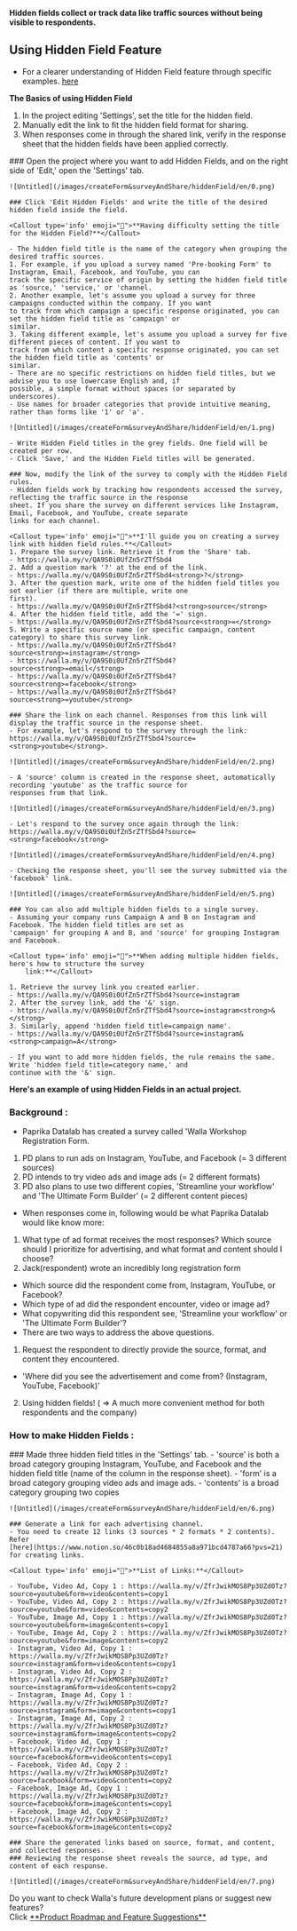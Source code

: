 
<Callout type='info' emoji="🔔">**Hidden fields collect or track data like traffic sources without being visible to
    respondents.**</Callout>

## Using Hidden Field Feature

- For a clearer understanding of Hidden Field feature through specific examples. [here](https://www.notion.so/46c0b18ad4684855a8a971bcd4787a66?pvs=21)

<Callout type='info' emoji="🔔">**The Basics of using Hidden Field**</Callout>
1. In the project editing 'Settings', set the title for the hidden field.
2. Manually edit the link to fit the hidden field format for sharing.
3. When responses come in through the shared link, verify in the response sheet that the hidden fields have been applied correctly.

<Steps>
    ### Open the project where you want to add Hidden Fields, and on the right side of 'Edit,' open the 'Settings' tab.

    ![Untitled](/images/createForm&surveyAndShare/hiddenField/en/0.png)

    ### Click 'Edit Hidden Fields' and write the title of the desired hidden field inside the field.

    <Callout type='info' emoji="🔔">**Having difficulty setting the title for the Hidden Field?**</Callout>

    - The hidden field title is the name of the category when grouping the desired traffic sources.
    1. For example, if you upload a survey named 'Pre-booking Form' to Instagram, Email, Facebook, and YouTube, you can
    track the specific service of origin by setting the hidden field title as 'source,' 'service,' or 'channel.
    2. Another example, let's assume you upload a survey for three campaigns conducted within the company. If you want
    to track from which campaign a specific response originated, you can set the hidden field title as 'campaign' or
    similar.
    3. Taking different example, let's assume you upload a survey for five different pieces of content. If you want to
    track from which content a specific response originated, you can set the hidden field title as 'contents' or
    similar.
    - There are no specific restrictions on hidden field titles, but we advise you to use lowercase English and, if
    possible, a simple format without spaces (or separated by underscores).
    - Use names for broader categories that provide intuitive meaning, rather than forms like '1' or 'a'.

    ![Untitled](/images/createForm&surveyAndShare/hiddenField/en/1.png)

    - Write Hidden Field titles in the grey fields. One field will be created per row.
    - Click 'Save,' and the Hidden Field titles will be generated.

    ### Now, modify the link of the survey to comply with the Hidden Field rules.
    - Hidden fields work by tracking how respondents accessed the survey, reflecting the traffic source in the response
    sheet. If you share the survey on different services like Instagram, Email, Facebook, and YouTube, create separate
    links for each channel.

    <Callout type='info' emoji="🔔">**I'll guide you on creating a survey link with hidden field rules.**</Callout>
    1. Prepare the survey link. Retrieve it from the 'Share' tab.
    - https://walla.my/v/QA9S0i0UfZn5rZTfSbd4
    2. Add a question mark '?' at the end of the link.
    - https://walla.my/v/QA9S0i0UfZn5rZTfSbd4<strong>?</strong>
    3. After the question mark, write one of the hidden field titles you set earlier (if there are multiple, write one
    first).
    - https://walla.my/v/QA9S0i0UfZn5rZTfSbd4?<strong>source</strong>
    4. After the hidden field title, add the '=' sign.
    - https://walla.my/v/QA9S0i0UfZn5rZTfSbd4?source<strong>=</strong>
    5. Write a specific source name (or specific campaign, content category) to share this survey link.
    - https://walla.my/v/QA9S0i0UfZn5rZTfSbd4?source<strong>=instagram</strong>
    - https://walla.my/v/QA9S0i0UfZn5rZTfSbd4?source<strong>=email</strong>
    - https://walla.my/v/QA9S0i0UfZn5rZTfSbd4?source<strong>=facebook</strong>
    - https://walla.my/v/QA9S0i0UfZn5rZTfSbd4?source<strong>=youtube</strong>

    ### Share the link on each channel. Responses from this link will display the traffic source in the response sheet.
    - For example, let's respond to the survey through the link:
    https://walla.my/v/QA9S0i0UfZn5rZTfSbd4?source=<strong>youtube</strong>.

    ![Untitled](/images/createForm&surveyAndShare/hiddenField/en/2.png)

    - A 'source' column is created in the response sheet, automatically recording 'youtube' as the traffic source for
    responses from that link.

    ![Untitled](/images/createForm&surveyAndShare/hiddenField/en/3.png)

    - Let's respond to the survey once again through the link:
    https://walla.my/v/QA9S0i0UfZn5rZTfSbd4?source=<strong>facebook</strong>

    ![Untitled](/images/createForm&surveyAndShare/hiddenField/en/4.png)

    - Checking the response sheet, you'll see the survey submitted via the 'facebook' link.

    ![Untitled](/images/createForm&surveyAndShare/hiddenField/en/5.png)

    ### You can also add multiple hidden fields to a single survey.
    - Assuming your company runs Campaign A and B on Instagram and Facebook. The hidden field titles are set as
    'campaign' for grouping A and B, and 'source' for grouping Instagram and Facebook.

    <Callout type='info' emoji="🔔">**When adding multiple hidden fields, here's how to structure the survey
        link:**</Callout>

    1. Retrieve the survey link you created earlier.
    - https://walla.my/v/QA9S0i0UfZn5rZTfSbd4?source=instagram
    2. After the survey link, add the '&' sign.
    - https://walla.my/v/QA9S0i0UfZn5rZTfSbd4?source=instagram<strong>&</strong>
    3. Similarly, append 'hidden field title=campaign name'.
    - https://walla.my/v/QA9S0i0UfZn5rZTfSbd4?source=instagram&<strong>campaign=A</strong>

    - If you want to add more hidden fields, the rule remains the same. Write 'hidden field title=category name,' and
    continue with the '&' sign.

</Steps>

<Callout type='info' emoji="🔔">**Here's an example of using Hidden Fields in an actual project.**</Callout>

### Background :

- Paprika Datalab has created a survey called 'Walla Workshop Registration Form.
1. PD plans to run ads on Instagram, YouTube, and Facebook (= 3 different sources)
2. PD intends to try video ads and image ads (= 2 different formats)
3. PD also plans to use two different copies, 'Streamline your workflow' and 'The Ultimate Form Builder' (= 2 different content pieces)
- When responses come in, following would be what Paprika Datalab would like know more:
1. What type of ad format receives the most responses? Which source should I prioritize for advertising, and what format and content should I choose?
2. Jack(respondent) wrote an incredibly long registration form
- Which source did the respondent come from, Instagram, YouTube, or Facebook?
- Which type of ad did the respondent encounter, video or image ad?
- What copywriting did this respondent see, 'Streamline your workflow' or 'The Ultimate Form Builder'?
- There are two ways to address the above questions.
1. Request the respondent to directly provide the source, format, and content they encountered.
- 'Where did you see the advertisement and come from? (Instagram, YouTube, Facebook)'
2. Using hidden fields! ( ⇒ A much more convenient method for both respondents and the company)

### How to make Hidden Fields :

<Steps>
    ### Made three hidden field titles in the 'Settings' tab.
    - 'source' is both a broad category grouping Instagram, YouTube, and Facebook and the hidden field title (name of
    the column in the response sheet).
    - 'form' is a broad category grouping video ads and image ads.
    - 'contents' is a broad category grouping two copies

    ![Untitled](/images/createForm&surveyAndShare/hiddenField/en/6.png)

    ### Generate a link for each advertising channel.
    - You need to create 12 links (3 sources * 2 formats * 2 contents). Refer
    [here](https://www.notion.so/46c0b18ad4684855a8a971bcd4787a66?pvs=21) for creating links.

    <Callout type='info' emoji="🔔">**List of Links:**</Callout>

    - YouTube, Video Ad, Copy 1 : https://walla.my/v/ZfrJwikMOS8Pp3UZd0Tz?source=youtube&form=video&contents=copy1
    - YouTube, Video Ad, Copy 2 : https://walla.my/v/ZfrJwikMOS8Pp3UZd0Tz?source=youtube&form=video&contents=copy2
    - YouTube, Image Ad, Copy 1 : https://walla.my/v/ZfrJwikMOS8Pp3UZd0Tz?source=youtube&form=image&contents=copy1
    - YouTube, Image Ad, Copy 2 : https://walla.my/v/ZfrJwikMOS8Pp3UZd0Tz?source=youtube&form=image&contents=copy2
    - Instagram, Video Ad, Copy 1 : https://walla.my/v/ZfrJwikMOS8Pp3UZd0Tz?source=instagram&form=video&contents=copy1
    - Instagram, Video Ad, Copy 2 : https://walla.my/v/ZfrJwikMOS8Pp3UZd0Tz?source=instagram&form=video&contents=copy2
    - Instagram, Image Ad, Copy 1 : https://walla.my/v/ZfrJwikMOS8Pp3UZd0Tz?source=instagram&form=image&contents=copy1
    - Instagram, Image Ad, Copy 2 : https://walla.my/v/ZfrJwikMOS8Pp3UZd0Tz?source=instagram&form=image&contents=copy2
    - Facebook, Video Ad, Copy 1 : https://walla.my/v/ZfrJwikMOS8Pp3UZd0Tz?source=facebook&form=video&contents=copy1
    - Facebook, Video Ad, Copy 2 : https://walla.my/v/ZfrJwikMOS8Pp3UZd0Tz?source=facebook&form=video&contents=copy2
    - Facebook, Image Ad, Copy 1 : https://walla.my/v/ZfrJwikMOS8Pp3UZd0Tz?source=facebook&form=image&contents=copy1
    - Facebook, Image Ad, Copy 2 : https://walla.my/v/ZfrJwikMOS8Pp3UZd0Tz?source=facebook&form=image&contents=copy2

    ### Share the generated links based on source, format, and content, and collected responses.
    ### Reviewing the response sheet reveals the source, ad type, and content of each response.

    ![Untitled](/images/createForm&surveyAndShare/hiddenField/en/7.png)

</Steps>

<Callout type='info' emoji="🔔">
    Do you want to check Walla's future development plans or suggest new features? <br/>Click <a
    href='https://google.com'
    target="_blank"
    rel="noopener noreferrer"
    style={{textDecoration: 'underline'}}>**Product
    Roadmap and Feature Suggestions**</a>
</Callout>